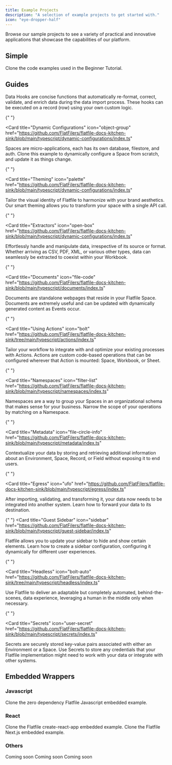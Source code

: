 ```yaml
---
title: Example Projects
description: "A selection of example projects to get started with."
icon: "eye-dropper-half"
---
```


Browse our sample projects to see a variety of practical and innovative applications that showcase the capabilities of our platform.

## Simple

<CardGroup cols={1}>
  <Card
    title="Beginner Tutorial"
    icon="code-merge"
    href="https://github.com/FlatFilers/getting-started"
  >
    Clone the code examples used in the Beginner Tutorial.
  </Card>
</CardGroup>

## Guides

<CardGroup cols={1}>
<Card
  title="Handling data"
  icon="wand-sparkles"
  href="https://github.com/FlatFilers/flatfile-docs-kitchen-sink/blob/main/typescript/dynamic-configurations/index.ts"
>
  Data Hooks are concise functions that automatically re-format, correct,
  validate, and enrich data during the data import process. These hooks can be
  executed on a record (row) using your own custom logic.
</Card>

{" "}

<Card
  title="Dynamic Configurations"
  icon="object-group"
  href="https://github.com/FlatFilers/flatfile-docs-kitchen-sink/blob/main/typescript/dynamic-configurations/index.ts"
>
  Spaces are micro-applications, each has its own database, filestore, and auth.
  Clone this example to dynamically configure a Space from scratch, and update
  it as things change.
</Card>

{" "}

<Card
  title="Theming"
  icon="palette"
  href="https://github.com/FlatFilers/flatfile-docs-kitchen-sink/blob/main/typescript/dynamic-configurations/index.ts"
>
  Tailor the visual identity of Flatfile to harmonize with your brand
  aesthetics. Our smart theming allows you to transform your space with a single
  API call.
</Card>

{" "}

<Card
  title="Extractors"
  icon="open-box"
  href="https://github.com/FlatFilers/flatfile-docs-kitchen-sink/blob/main/typescript/dynamic-configurations/index.ts"
>
  Effortlessly handle and manipulate data, irrespective of its source or format.
  Whether arriving as CSV, PDF, XML, or various other types, data can seamlessly
  be extracted to coexist within your Workbook.
</Card>

{" "}

<Card
  title="Documents"
  icon="file-code"
  href="https://github.com/FlatFilers/flatfile-docs-kitchen-sink/blob/main/typescript/documents/index.ts"
>
  Documents are standalone webpages that reside in your Flatfile Space.
  Documents are extremely useful and can be updated with dynamically generated
  content as Events occur.
</Card>

{" "}

<Card
  title="Using Actions"
  icon="bolt"
  href="https://github.com/FlatFilers/flatfile-docs-kitchen-sink/tree/main/typescript/actions/index.ts"
>
  Tailor your workflow to integrate with and optimize your existing processes
  with Actions. Actions are custom code-based operations that can be configured
  wherever that Action is mounted: Space, Workbook, or Sheet.
</Card>

{" "}

<Card
  title="Namespaces"
  icon="filter-list"
  href="https://github.com/FlatFilers/flatfile-docs-kitchen-sink/blob/main/typescript/namespaces/index.ts"
>
  Namespaces are a way to group your Spaces in an organizational schema that
  makes sense for your business. Narrow the scope of your operations by matching
  on a Namespace.
</Card>

{" "}

<Card
  title="Metadata"
  icon="file-circle-info"
  href="https://github.com/FlatFilers/flatfile-docs-kitchen-sink/blob/main/typescript/metadata/index.ts"
>
  Contextualize your data by storing and retrieving additional information about
  an Environment, Space, Record, or Field without exposing it to end users.
</Card>

{" "}

<Card
  title="Egress"
  icon="ufo"
  href="https://github.com/FlatFilers/flatfile-docs-kitchen-sink/blob/main/typescript/egress/index.ts"
>
  After importing, validating, and transforming it, your data now needs to be
  integrated into another system. Learn how to forward your data to its
  destination.
</Card>

{" "}
<Card
  title="Guest Sidebar"
  icon="sidebar"
  href="https://github.com/FlatFilers/flatfile-docs-kitchen-sink/blob/main/typescript/guest-sidebar/index.ts"
>
  Flatfile allows you to update your sidebar to hide and show certain elements.
  Learn how to create a sidebar configuration, configuring it dynamically for
  different user experiences.
</Card>

{" "}

<Card
  title="Headless"
  icon="bolt-auto"
  href="https://github.com/FlatFilers/flatfile-docs-kitchen-sink/tree/main/typescript/headless/index.ts"
>
  Use Flatfile to deliver an adaptable but completely automated,
  behind-the-scenes, data experience, leveraging a human in the middle only when
  necessary.
</Card>

{" "}

<Card
  title="Secrets"
  icon="user-secret"
  href="https://github.com/FlatFilers/flatfile-docs-kitchen-sink/blob/main/typescript/secrets/index.ts"
>
  Secrets are securely stored key-value pairs associated with either an
  Environment or a Space. Use Secrets to store any credentials that your
  Flatfile implementation might need to work with your data or integrate with
  other systems.
</Card>

</CardGroup>

## Embedded Wrappers

### Javascript

<CardGroup cols={1}>
  <Card
    title="create-flatfile-javascript"
    icon="js"
    href="https://github.com/FlatFilers/create-flatfile-javascript"
  >
    Clone the zero dependency Flatfile Javascript embedded example.
  </Card>
</CardGroup>

### React

<CardGroup cols={2}>
  <Card
    title="create-flatfile-react"
    icon="react"
    href="https://github.com/FlatFilers/create-flatfile-react"
  >
    Clone the Flatfile create-react-app embedded example.
  </Card>
  <Card
    title="flatfile-nextjs"
    icon="react"
    href="https://github.com/FlatFilers/flatfile-nextjs"
  >
    Clone the Flatfile Next.js embedded example.
  </Card>
</CardGroup>

### Others

<CardGroup cols={3}>
  <Card title="AngularJs" icon="angular">
    Coming soon
  </Card>
  <Card title="Vue" icon="vuejs">
    Coming soon
  </Card>
  <Card title="Ember" icon="ember">
    Coming soon
  </Card>
</CardGroup>
